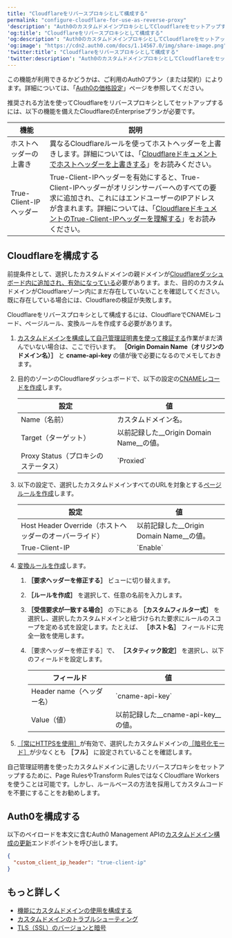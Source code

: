 ```yaml
---
title: "Cloudflareをリバースプロキシとして構成する"
permalink: "configure-cloudflare-for-use-as-reverse-proxy"
'description': "Auth0のカスタムドメインプロキシとしてCloudflareをセットアップする方法について説明します。"
'og:title': "Cloudflareをリバースプロキシとして構成する"
'og:description': "Auth0のカスタムドメインプロキシとしてCloudflareをセットアップする方法について説明します。"
'og:image': "https://cdn2.auth0.com/docs/1.14567.0/img/share-image.png"
'twitter:title': "Cloudflareをリバースプロキシとして構成する"
'twitter:description': "Auth0のカスタムドメインプロキシとしてCloudflareをセットアップする方法について説明します。"
---
```


<Card title="利用可能性はAuth0プランによって異なる">

この機能が利用できるかどうかは、ご利用のAuth0プラン（または契約）によります。詳細については、「[Auth0の価格設定](https://auth0.com/pricing)」ページを参照してください。

</Card>

推奨される方法を使ってCloudflareをリバースプロキシとしてセットアップするには、以下の機能を備えたCloudflareのEnterpriseプランが必要です。

<table class="table"><thead>
<tr>
<th><b>機能</b></th>
<th><b>説明</b></th>
</tr>
</thead>
<tbody>
<tr>
<td>ホストヘッダーの上書き</td>
<td>異なるCloudflareルールを使ってホストヘッダーを上書きします。詳細については、「<a href="https://support.cloudflare.com/hc/en-us/articles/206652947-Using-Page-Rules-to-Re-Write-Host-Headers">Cloudflareドキュメントでホストヘッダーを上書きする</a>」をお読みください。</td>
</tr>
<tr>
<td>True-Client-IPヘッダー</td>
<td>True-Client-IPヘッダーを有効にすると、True-Client-IPヘッダーがオリジンサーバーへのすべての要求に追加され、これにはエンドユーザーのIPアドレスが含まれます。詳細については、「<a href="https://support.cloudflare.com/hc/en-us/articles/206776727-What-is-True-Client-IP-">CloudflareドキュメントのTrue-Client-IPヘッダーを理解する</a>」をお読みください。</td>
</tr>
</tbody>
</table>

## Cloudflareを構成する

<Warning>

前提条件として、選択したカスタムドメインの親ドメインが[Cloudflareダッシュボード内に追加され、有効になっている](https://developers.cloudflare.com/learning-paths/get-started/add-domain-to-cf/minimize-downtime/#activate-your-domain)必要があります。また、目的のカスタムドメインがCloudflareゾーン内にまだ存在していないことを確認してください。既に存在している場合には、Cloudflareの検証が失敗します。

</Warning>

Cloudflareをリバースプロキシとして構成するには、CloudflareでCNAMEレコード、ページルール、変換ルールを作成する必要があります。

1. [カスタムドメインを構成して自己管理証明書を使って検証する](https://auth0.com/docs/customize/custom-domains/self-managed-certificates)作業がまだ済んでいない場合は、ここで行います。 **［Origin Domain Name（オリジンのドメイン名）］** と **cname-api-key** の値が後で必要になるのでメモしておきます。
2. 目的のゾーンのCloudflareダッシュボードで、以下の設定の[CNAMEレコードを作成](https://developers.cloudflare.com/dns/manage-dns-records/how-to/create-dns-records/#create-dns-records)します。

   <table class="table"><thead>
   <tr>
   <th><b>設定</b></th>
   <th><b>値</b></th>
   </tr>
   </thead>
   <tbody>
   <tr>
   <td>Name（名前）</td>
   <td>カスタムドメイン名。</td>
   </tr>
   <tr>
   <td>Target（ターゲット）</td>
   <td>以前記録した__Origin Domain Name__の値。</td>
   </tr>
   <tr>
   <td>Proxy Status（プロキシのステータス）</td>
   <td>`Proxied`</td>
   </tr>
   </tbody>
   </table>
3. 以下の設定で、選択したカスタムドメインすべてのURLを対象とする[ページルールを作成](https://support.cloudflare.com/hc/en-us/articles/200172336-Creating-Page-Rules)します。

   <table class="table"><thead>
   <tr>
   <th><b>設定</b></th>
   <th><b>値</b></th>
   </tr>
   </thead>
   <tbody>
   <tr>
   <td>Host Header Override（ホストヘッダーのオーバーライド）</td>
   <td>以前記録した__Origin Domain Name__の値。</td>
   </tr>
   <tr>
   <td>True-Client-IP</td>
   <td>`Enable`</td>
   </tr>
   </tbody>
   </table>
4. [変換ルールを作成](https://developers.cloudflare.com/rules/transform/request-header-modification/create-dashboard/)します。

   1. **［要求ヘッダーを修正する］** ビューに切り替えます。
   2. **［ルールを作成］** を選択して、任意の名前を入力します。
   3. **［受信要求が一致する場合］** の下にある **［カスタムフィルター式］** を選択し、選択したカスタムドメインと紐づけられた要求にルールのスコープを定める式を設定します。たとえば、 **［ホスト名］** フィールドに完全一致を使用します。
   4. ［要求ヘッダーを修正する］で、 **［スタティック設定］** を選択し、以下のフィールドを設定します。

      <table class="table"><thead>
      <tr>
      <th><b>フィールド</b></th>
      <th><b>値</b></th>
      </tr>
      </thead>
      <tbody>
      <tr>
      <td>Header name（ヘッダー名）</td>
      <td>`cname-api-key`</td>
      </tr>
      <tr>
      <td>Value（値）</td>
      <td>以前記録した__cname-api-key__の値。</td>
      </tr>
      </tbody>
      </table>
5. [［常にHTTPSを使用］](https://developers.cloudflare.com/ssl/edge-certificates/additional-options/always-use-https/)が有効で、選択したカスタムドメインの[［暗号化モード］](https://developers.cloudflare.com/ssl/origin-configuration/ssl-modes/)が少なくとも **［フル］** に設定されていることを確認します。

<Callout icon="file-lines" color="#0EA5E9" iconType="regular">

自己管理証明書を使ったカスタムドメインに適したリバースプロキシをセットアップするために、Page RulesやTransform RulesではなくCloudflare Workersを使うことは可能です。しかし、ルールベースの方法を採用してカスタムコードを不要にすることをお勧めします。

</Callout>

## Auth0を構成する

以下のペイロードを本文に含むAuth0 <Tooltip data-tooltip-id="react-containers-DefinitionTooltip-0" href="/ja-jp/glossary?term=management-api" tip="Management API: 顧客が管理タスクを実行できるようにするための製品。" cta="用語集の表示">Management API</Tooltip>の[カスタムドメイン構成の更新](https://auth0.com/docs/api/management/v2#!/Custom_Domains/patch_custom_domains_by_id)エンドポイントを呼び出します。

```json lines
{
  "custom_client_ip_header": "true-client-ip"
}
```

## もっと詳しく

* [機能にカスタムドメインの使用を構成する](/ja-jp/customize/custom-domains/configure-features-to-use-custom-domains)
* [カスタムドメインのトラブルシューティング](/ja-jp/troubleshoot/integration-extensibility-issues/troubleshoot-custom-domains)
* [TLS（SSL）のバージョンと暗号](/ja-jp/customize/custom-domains/self-managed-certificates/tls-ssl)